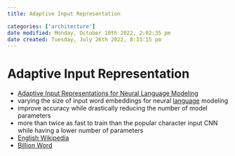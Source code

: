 ```yaml
---
title: Adaptive Input Representation

categories: ['architecture']
date modified: Monday, October 10th 2022, 2:02:35 pm
date created: Tuesday, July 26th 2022, 8:33:15 pm
---
```


# Adaptive Input Representation
- [Adaptive Input Representations for Neural Language Modeling](https://arxiv.org/abs/1809.10853)
- varying the size of input word embeddings for neural [language](language.qmd) modeling
- improve accuracy while drastically reducing the number of model parameters
- more than twice as fast to train than the popular character input CNN while having a lower number of parameters
- [English Wikipedia](English%20Wikipedia.qmd)
- [Billion Word](Billion%20Word.qmd)



